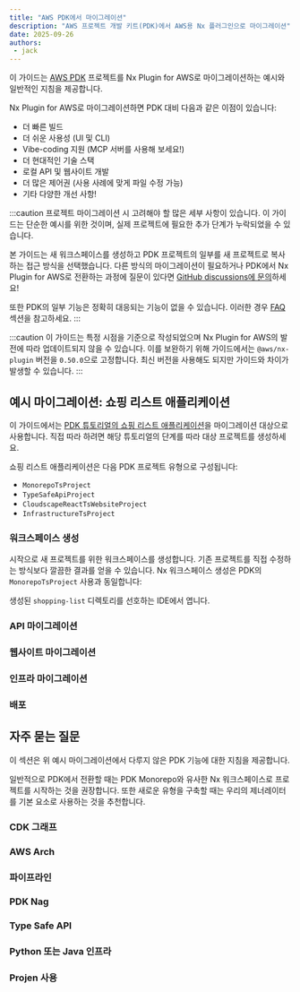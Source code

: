 ```yaml
---
title: "AWS PDK에서 마이그레이션"
description: "AWS 프로젝트 개발 키트(PDK)에서 AWS용 Nx 플러그인으로 마이그레이션"
date: 2025-09-26
authors:
 - jack
---
```





이 가이드는 [AWS PDK](https://github.com/aws/aws-pdk) 프로젝트를 Nx Plugin for AWS로 마이그레이션하는 예시와 일반적인 지침을 제공합니다.

Nx Plugin for AWS로 마이그레이션하면 PDK 대비 다음과 같은 이점이 있습니다:

- 더 빠른 빌드
- 더 쉬운 사용성 (UI 및 CLI)
- Vibe-coding 지원 (<Link path="/get_started/building-with-ai">MCP 서버를 사용해 보세요!</Link>)
- 더 현대적인 기술 스택
- 로컬 API 및 웹사이트 개발
- 더 많은 제어권 (사용 사례에 맞게 파일 수정 가능)
- 기타 다양한 개선 사항!

:::caution
프로젝트 마이그레이션 시 고려해야 할 많은 세부 사항이 있습니다. 이 가이드는 단순한 예시를 위한 것이며, 실제 프로젝트에 필요한 추가 단계가 누락되었을 수 있습니다.

본 가이드는 새 워크스페이스를 생성하고 PDK 프로젝트의 일부를 새 프로젝트로 복사하는 접근 방식을 선택했습니다. 다른 방식의 마이그레이션이 필요하거나 PDK에서 Nx Plugin for AWS로 전환하는 과정에 질문이 있다면 [GitHub discussions에 문의](https://github.com/awslabs/nx-plugin-for-aws/discussions)하세요!

또한 PDK의 일부 기능은 정확히 대응되는 기능이 없을 수 있습니다. 이러한 경우 [FAQ](#frequently-asked-questions) 섹션을 참고하세요.
:::

:::caution
이 가이드는 특정 시점을 기준으로 작성되었으며 Nx Plugin for AWS의 발전에 따라 업데이트되지 않을 수 있습니다. 이를 보완하기 위해 가이드에서는 `@aws/nx-plugin` 버전을 `0.50.0`으로 고정합니다. 최신 버전을 사용해도 되지만 가이드와 차이가 발생할 수 있습니다.
:::

## 예시 마이그레이션: 쇼핑 리스트 애플리케이션

이 가이드에서는 [PDK 튜토리얼의 쇼핑 리스트 애플리케이션](https://aws.github.io/aws-pdk/getting_started/shopping_list_app.html)을 마이그레이션 대상으로 사용합니다. 직접 따라 하려면 해당 튜토리얼의 단계를 따라 대상 프로젝트를 생성하세요.

쇼핑 리스트 애플리케이션은 다음 PDK 프로젝트 유형으로 구성됩니다:

- `MonorepoTsProject`
- `TypeSafeApiProject`
- `CloudscapeReactTsWebsiteProject`
- `InfrastructureTsProject`

### 워크스페이스 생성

시작으로 새 프로젝트를 위한 워크스페이스를 생성합니다. 기존 프로젝트를 직접 수정하는 방식보다 깔끔한 결과를 얻을 수 있습니다. Nx 워크스페이스 생성은 PDK의 `MonorepoTsProject` 사용과 동일합니다:

<CreateNxWorkspaceCommand workspace="shopping-list" iacProvider="CDK" nxVersion="21.4.1" nxPluginVersion="0.50.0" />

생성된 `shopping-list` 디렉토리를 선호하는 IDE에서 엽니다.

### API 마이그레이션

<Snippet name="pdk-migration/example/01-migrate-api" parentHeading="API 마이그레이션" />

### 웹사이트 마이그레이션

<Snippet name="pdk-migration/example/02-migrate-website" parentHeading="웹사이트 마이그레이션" />

### 인프라 마이그레이션

<Snippet name="pdk-migration/example/03-migrate-infra" parentHeading="인프라 마이그레이션" />

### 배포

<Snippet name="pdk-migration/example/04-deploy" parentHeading="배포" />

## 자주 묻는 질문

이 섹션은 위 예시 마이그레이션에서 다루지 않은 PDK 기능에 대한 지침을 제공합니다.

일반적으로 PDK에서 전환할 때는 PDK Monorepo와 유사한 Nx 워크스페이스로 프로젝트를 시작하는 것을 권장합니다. 또한 새로운 유형을 구축할 때는 우리의 제너레이터를 기본 요소로 사용하는 것을 추천합니다.

<CreateNxWorkspaceCommand workspace="my-project" />

### CDK 그래프

<Snippet name="pdk-migration/faq/cdk-graph" parentHeading="CDK 그래프" />

### AWS Arch

<Snippet name="pdk-migration/faq/aws-arch" parentHeading="AWS Arch" />

### 파이프라인

<Snippet name="pdk-migration/faq/pipeline" parentHeading="파이프라인" />

### PDK Nag

<Snippet name="pdk-migration/faq/pdk-nag" parentHeading="PDK Nag" />

### Type Safe API

<Snippet name="pdk-migration/faq/type-safe-api" parentHeading="Type Safe API" />

### Python 또는 Java 인프라

<Snippet name="pdk-migration/faq/infrastructure-python-java" parentHeading="Python 또는 Java 인프라" />

### Projen 사용

<Snippet name="pdk-migration/faq/use-of-projen" parentHeading="Projen 사용" />